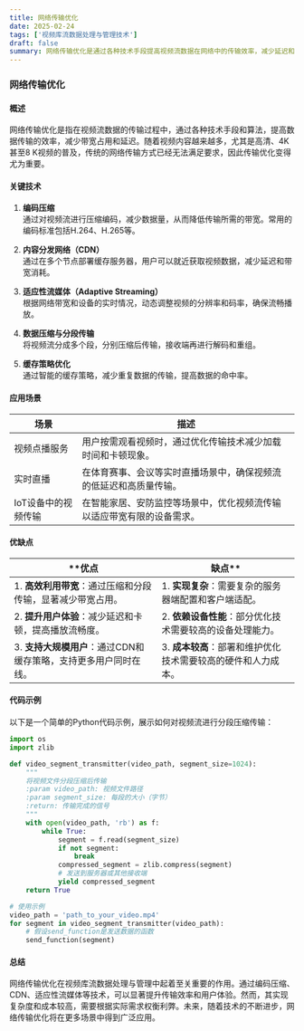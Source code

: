 ```yaml
---
title: 网络传输优化
date: 2025-02-24
tags: ['视频库流数据处理与管理技术']
draft: false
summary: 网络传输优化是通过各种技术手段提高视频流数据在网络中的传输效率，减少延迟和带宽消耗的过程。本文将详细介绍其原理、应用场景、优缺点以及实际应用中的代码示例。
---
```


### 网络传输优化

#### 概述

网络传输优化是指在视频流数据的传输过程中，通过各种技术手段和算法，提高数据传输的效率，减少带宽占用和延迟。随着视频内容越来越多，尤其是高清、4K甚至8 K视频的普及，传统的网络传输方式已经无法满足要求，因此传输优化变得尤为重要。

#### 关键技术

1. **编码压缩**  
   通过对视频流进行压缩编码，减少数据量，从而降低传输所需的带宽。常用的编码标准包括H.264、H.265等。

2. **内容分发网络（CDN）**  
   通过在多个节点部署缓存服务器，用户可以就近获取视频数据，减少延迟和带宽消耗。

3. **适应性流媒体（Adaptive Streaming）**  
   根据网络带宽和设备的实时情况，动态调整视频的分辨率和码率，确保流畅播放。

4. **数据压缩与分段传输**  
   将视频流分成多个段，分别压缩后传输，接收端再进行解码和重组。

5. **缓存策略优化**  
   通过智能的缓存策略，减少重复数据的传输，提高数据的命中率。

#### 应用场景

| **场景**            | **描述**                                                               |
| ------------------- | ---------------------------------------------------------------------- |
| 视频点播服务        | 用户按需观看视频时，通过优化传输技术减少加载时间和卡顿现象。           |
| 实时直播            | 在体育赛事、会议等实时直播场景中，确保视频流的低延迟和高质量传输。     |
| IoT设备中的视频传输 | 在智能家居、安防监控等场景中，优化视频流传输以适应带宽有限的设备需求。 |

#### 优缺点

| \*\*优点                                                         | 缺点\*\*                                                      |
| ---------------------------------------------------------------- | ------------------------------------------------------------- |
| 1. **高效利用带宽**：通过压缩和分段传输，显著减少带宽占用。      | 1. **实现复杂**：需要复杂的服务器端配置和客户端适配。         |
| 2. **提升用户体验**：减少延迟和卡顿，提高播放流畅度。            | 2. **依赖设备性能**：部分优化技术需要较高的设备处理能力。     |
| 3. **支持大规模用户**：通过CDN和缓存策略，支持更多用户同时在线。 | 3. **成本较高**：部署和维护优化技术需要较高的硬件和人力成本。 |

#### 代码示例

以下是一个简单的Python代码示例，展示如何对视频流进行分段压缩传输：

```python
import os
import zlib

def video_segment_transmitter(video_path, segment_size=1024):
    """
    将视频文件分段压缩后传输
    :param video_path: 视频文件路径
    :param segment_size: 每段的大小（字节）
    :return: 传输完成的信号
    """
    with open(video_path, 'rb') as f:
        while True:
            segment = f.read(segment_size)
            if not segment:
                break
            compressed_segment = zlib.compress(segment)
            # 发送到服务器或其他接收端
            yield compressed_segment
    return True

# 使用示例
video_path = 'path_to_your_video.mp4'
for segment in video_segment_transmitter(video_path):
    # 假设send_function是发送数据的函数
    send_function(segment)
```

#### 总结

网络传输优化在视频库流数据处理与管理中起着至关重要的作用。通过编码压缩、CDN、适应性流媒体等技术，可以显著提升传输效率和用户体验。然而，其实现复杂度和成本较高，需要根据实际需求权衡利弊。未来，随着技术的不断进步，网络传输优化将在更多场景中得到广泛应用。
